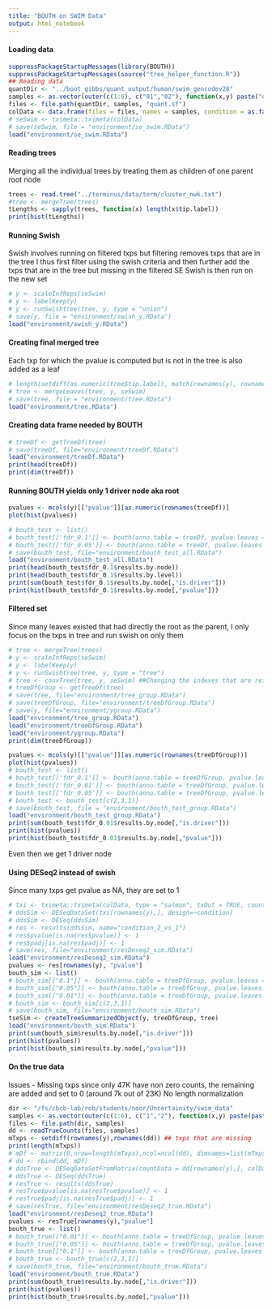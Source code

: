 ```yaml
---
title: "BOUTH on SWIM Data"
output: html_notebook
---
```


#### Loading data
```r
suppressPackageStartupMessages(library(BOUTH))
suppressPackageStartupMessages(source("tree_helper_function.R"))
## Reading data
quantDir <- "../boot_gibbs/quant_output/human/swim_gencodev28"
samples <- as.vector(outer(c(1:6), c("01","02"), function(x,y) paste("out",x,"sample",y,sep="_")))
files <- file.path(quantDir, samples, "quant.sf")
colData <- data.frame(files = files, names = samples, condition = as.factor(rep(c(1,2),each=6)))
# seSwim <- tximeta::tximeta(colData)
# save(seSwim, file = "environment/se_swim.RData")
load("environment/se_swim.RData")
```

#### Reading trees
Merging all the individual trees by treating them as children of one parent root node
```r
trees <- read.tree("../terminus/data/term/cluster_nwk.txt")
#tree <- mergeTree(trees)
tLengths <- sapply(trees, function(x) length(x$tip.label))
print(hist(tLengths))
```

#### Running Swish
Swish involves running on filtered txps but filtering removes txps that are in the tree
I thus first filter using the swish criteria and then further add the txps that are in the tree but missing in the filtered SE
Swish is then run on the new set
```r
# y <- scaleInfReps(seSwim)
# y <- labelKeep(y)
# y <- runSwishtree(tree, y, type = "union")
# save(y, file = "environment/swish_y.RData")
load("environment/swish_y.RData")
```

#### Creating final merged tree
Each txp for which the pvalue is computed but is not in the tree is also added as a leaf
```r
# length(setdiff(as.numeric(tree$tip.label), match(rownames(y), rownames(seSwim)))) == 0
# tree <- mergeLeaves(tree, y, seSwim)
# save(tree, file = "environment/tree.RData")
load("environment/tree.RData")
```

#### Creating data frame needed by BOUTH
```r
# treeDf <- getTreeDf(tree)
# save(treeDf, file="environment/treeDf.RData")
load("environment/treeDf.RData")
print(head(treeDf))
print(dim(treeDf))
```

#### Running BOUTH yields only 1 driver node aka root
```r
pvalues <- mcols(y)[["pvalue"]][as.numeric(rownames(treeDf))]
plot(hist(pvalues))

# bouth_test <- list()
# bouth_test[['fdr_0.1']] <- bouth(anno.table = treeDf, pvalue.leaves = pvalues, na.symbol = "Undefined", far = 0.1, is.weighted = TRUE)
# bouth_test[['fdr_0.05']] <- bouth(anno.table = treeDf, pvalue.leaves = pvalues, na.symbol = "Undefined", far = 0.05, is.weighted = TRUE)
# save(bouth_test, file="environment/bouth_test_all.RData")
load("environment/bouth_test_all.RData")
print(head(bouth_test$fdr_0.1$results.by.node))
print(head(bouth_test$fdr_0.1$results.by.level))
print(sum(bouth_test$fdr_0.1$results.by.node[,"is.driver"]))
print(hist(bouth_test$fdr_0.1$results.by.node[,"pvalue"]))
```

#### Filtered set
Since many leaves existed that had directly the root as the parent, I only focus on the txps in tree and run swish on only them
```r
# tree <- mergeTree(trees)
# y <- scaleInfReps(seSwim)
# y <- labelKeep(y)
# y <- runSwishtree(tree, y, type = "tree")
# tree <- convTree(tree, y, seSwim) ##Changing the indexes that are reflected
# treeDfGroup <- getTreeDf(tree)
# save(tree, file="environment/tree_group.RData")
# save(treeDfGroup, file="environment/treeDfGroup.RData")
# save(y, file="environment/ygroup.RData")
load("environment/tree_group.RData")
load("environment/treeDfGroup.RData")
load("environment/ygroup.RData")
print(dim(treeDfGroup))

pvalues <- mcols(y)[["pvalue"]][as.numeric(rownames(treeDfGroup))]
plot(hist(pvalues))
# bouth_test <- list()
# bouth_test[['fdr_0.1']] <- bouth(anno.table = treeDfGroup, pvalue.leaves = pvalues, na.symbol = "Undefined", far = 0.1, is.weighted = TRUE)
# bouth_test[['fdr_0.01']] <- bouth(anno.table = treeDfGroup, pvalue.leaves = pvalues, na.symbol = "Undefined", far = 0.01, is.weighted = TRUE)
# bouth_test[['fdr_0.05']] <- bouth(anno.table = treeDfGroup, pvalue.leaves = pvalues, na.symbol = "Undefined", far = 0.05, is.weighted = TRUE)
# bouth_test <- bouth_test[c(2,3,1)]
# save(bouth_test, file = "environment/bouth_test_group.RData")
load("environment/bouth_test_group.RData")
print(sum(bouth_test$fdr_0.01$results.by.node[,"is.driver"]))
print(hist(pvalues))
print(hist(bouth_test$fdr_0.01$results.by.node[,"pvalue"]))
```
Even then we get 1 driver node

#### Using DESeq2 instead of swish
Since many txps get pvalue as NA, they are set to 1
```r
# txi <- tximeta::tximeta(colData, type = "salmon", txOut = TRUE, countsFromAbundance="lengthScaledTPM")
# ddsSim <- DESeqDataSet(txi[rownames(y),], design=~condition)
# ddsSim <- DESeq(ddsSim)
# res <- results(ddsSim, name="condition_2_vs_1")
# res$pvalue[is.na(res$pvalue)] <- 1
# res$padj[is.na(res$padj)] <- 1
# save(res, file="environment/resDeseq2_sim.RData")
load("environment/resDeseq2_sim.RData")
pvalues <- res[rownames(y), "pvalue"]
bouth_sim <- list()
# bouth_sim[["0.1"]] <- bouth(anno.table = treeDfGroup, pvalue.leaves = pvalues, na.symbol = "Undefined", far = 0.1, is.weighted = TRUE)
# bouth_sim[["0.05"]] <- bouth(anno.table = treeDfGroup, pvalue.leaves = pvalues, na.symbol = "Undefined", far = 0.05, is.weighted = TRUE)
# bouth_sim[["0.01"]] <- bouth(anno.table = treeDfGroup, pvalue.leaves = pvalues, na.symbol = "Undefined", far = 0.01, is.weighted = TRUE)
# bouth_sim <- bouth_sim[c(2,3,1)]
# save(bouth_sim, file="environment/bouth_sim.RData")
tseSim <- createTreeSummarizedObject(y, treeDfGroup, tree)
load("environment/bouth_sim.RData")
print(sum(bouth_sim$results.by.node[,"is.driver"]))
print(hist(pvalues))
print(hist(bouth_sim$results.by.node[,"pvalue"]))
```

#### On the true data
Issues - Missing txps since only 47K have non zero counts, the remaining are added and set to 0 (around 7k out of 23K)
No length normalization
```r
dir <- "/fs/cbcb-lab/rob/students/noor/Uncertainity/swim_data"
samples <- as.vector(outer(c(1:6), c("1","2"), function(x,y) paste(paste("out",x, sep = "_"), paste(paste("out",y, sep=""), "counts.tsv", sep = "_"), sep="/")))
files <- file.path(dir, samples)
dd <- readTrueCounts(files, samples)
mTxps <- setdiff(rownames(y),rownames(dd)) ## txps that are missing
print(length(mTxps))
# mDf <- matrix(0,nrow=length(mTxps),ncol=ncol(dd), dimnames=list(mTxps, colnames(dd)))
# dd <- rbind(dd, mDf)
# ddsTrue <- DESeqDataSetFromMatrix(countData = dd[rownames(y),], colData = colData, design=~condition)
# ddsTrue <- DESeq(ddsTrue)
# resTrue <- results(ddsTrue)
# resTrue$pvalue[is.na(resTrue$pvalue)] <- 1
# resTrue$padj[is.na(resTrue$padj)] <- 1
# save(resTrue, file="environment/resDeseq2_true.RData")
load("environment/resDeseq2_true.RData")
pvalues <- resTrue[rownames(y),"pvalue"]
bouth_true <- list()
# bouth_true[["0.01"]] <- bouth(anno.table = treeDfGroup, pvalue.leaves = pvalues, na.symbol = "Undefined", far = 0.01, is.weighted = TRUE)
# bouth_true[["0.05"]] <- bouth(anno.table = treeDfGroup, pvalue.leaves = pvalues, na.symbol = "Undefined", far = 0.05, is.weighted = TRUE)
# bouth_true[["0.1"]] <- bouth(anno.table = treeDfGroup, pvalue.leaves = pvalues, na.symbol = "Undefined", far = 0.1, is.weighted = TRUE)
# bouth_true <- bouth_true[c(2,3,1)]
# save(bouth_true, file="environment/bouth_true.RData")
load("environment/bouth_true.RData")
print(sum(bouth_true$results.by.node[,"is.driver"]))
print(hist(pvalues))
print(hist(bouth_true$results.by.node[,"pvalue"]))
```